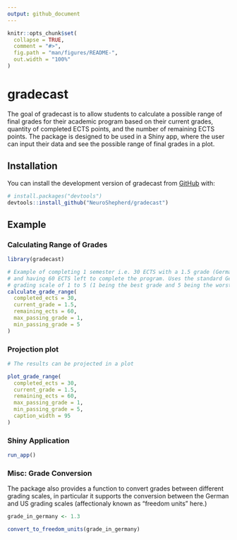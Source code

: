 ```yaml
---
output: github_document
---
```


<!-- README.md is generated from README.Rmd. Please edit that file -->

```r
knitr::opts_chunk$set(
  collapse = TRUE,
  comment = "#>",
  fig.path = "man/figures/README-",
  out.width = "100%"
)
```

# gradecast

<!-- badges: start -->
<!-- badges: end -->

The goal of gradecast is to allow students to calculate a possible range of final grades for their academic program based on their current grades, quantity of completed ECTS points, and the number of remaining ECTS points. The package is designed to be used in a Shiny app, where the user can input their data and see the possible range of final grades in a plot.

## Installation

You can install the development version of gradecast from [GitHub](https://github.com/) with:

``` r
# install.packages("devtools")
devtools::install_github("NeuroShepherd/gradecast")
```

## Example

### Calculating Range of Grades 


```r
library(gradecast)

# Example of completing 1 semester i.e. 30 ECTS with a 1.5 grade (German)
# and having 60 ECTS left to complete the program. Uses the standard German
# grading scale of 1 to 5 (1 being the best grade and 5 being the worst).
calculate_grade_range(
  completed_ects = 30,
  current_grade = 1.5,
  remaining_ects = 60,
  max_passing_grade = 1,
  min_passing_grade = 5
)
```

### Projection plot

```r
# The results can be projected in a plot

plot_grade_range(
  completed_ects = 30,
  current_grade = 1.5,
  remaining_ects = 60,
  max_passing_grade = 1,
  min_passing_grade = 5,
  caption_width = 95
)
```

### Shiny Application

```r
run_app()
```


### Misc: Grade Conversion

The package also provides a function to convert grades between different grading scales, in particular it supports the conversion between the German and US grading scales (affectionaly known as "freedom units" here.)

```r

grade_in_germany <- 1.3

convert_to_freedom_units(grade_in_germany)

```

